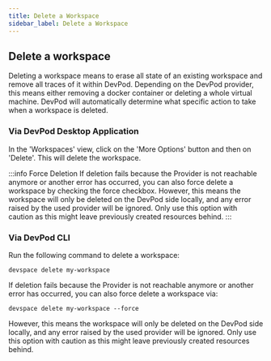 ```yaml
---
title: Delete a Workspace
sidebar_label: Delete a Workspace
---
```


## Delete a workspace

Deleting a workspace means to erase all state of an existing workspace and remove all traces of it within DevPod.
Depending on the DevPod provider, this means either removing a docker container or deleting a whole virtual machine.
DevPod will automatically determine what specific action to take when a workspace is deleted.

### Via DevPod Desktop Application

In the 'Workspaces' view, click on the 'More Options' button and then on 'Delete'. This will delete the workspace.

:::info Force Deletion
If deletion fails because the Provider is not reachable anymore or another error has occurred, you can also force delete a workspace by checking the force checkbox.
However, this means the workspace will only be deleted on the DevPod side locally, and any error raised by the used provider will be ignored. Only use this option with caution as this might leave previously created resources behind.
:::

### Via DevPod CLI

Run the following command to delete a workspace:
```
devspace delete my-workspace
```

If deletion fails because the Provider is not reachable anymore or another error has occurred, you can also force delete a workspace via:
```
devspace delete my-workspace --force
```

However, this means the workspace will only be deleted on the DevPod side locally, and any error raised by the used provider will be ignored. Only use this option with caution as this might leave previously created resources behind.
